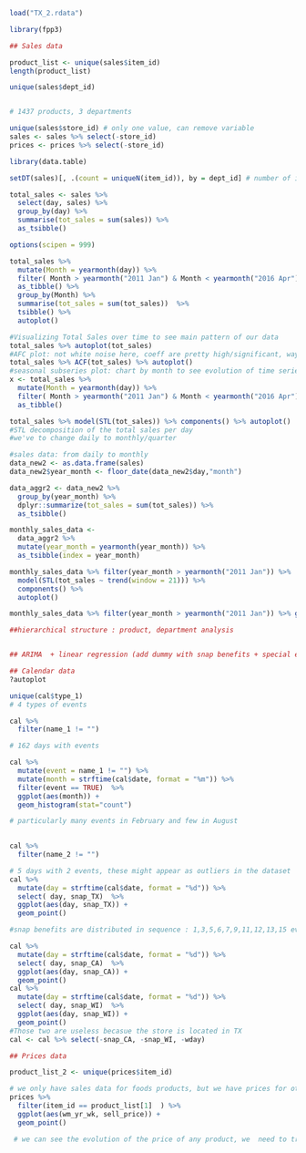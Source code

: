 
```r
load("TX_2.rdata")
```

```r
library(fpp3)

## Sales data

product_list <- unique(sales$item_id) 
length(product_list)

unique(sales$dept_id)


# 1437 products, 3 departments

unique(sales$store_id) # only one value, can remove variable
sales <- sales %>% select(-store_id)
prices <- prices %>% select(-store_id)

library(data.table) 

setDT(sales)[, .(count = uniqueN(item_id)), by = dept_id] # number of items per department

total_sales <- sales %>%
  select(day, sales) %>%
  group_by(day) %>%
  summarise(tot_sales = sum(sales)) %>%
  as_tsibble()

options(scipen = 999)

total_sales %>%
  mutate(Month = yearmonth(day)) %>%
  filter( Month > yearmonth("2011 Jan") & Month < yearmonth("2016 Apr") ) %>%
  as_tibble() %>%
  group_by(Month) %>%
  summarise(tot_sales = sum(tot_sales))  %>%
  tsibble() %>%
  autoplot()
```

```r
#Visualizing Total Sales over time to see main pattern of our data
total_sales %>% autoplot(tot_sales)
#AFC plot: not white noise here, coeff are pretty high/significant, way above confidence interval most of the time: seems to have a strong pattern/seasonality
total_sales %>% ACF(tot_sales) %>% autoplot()
#seasonal subseries plot: chart by month to see evolution of time series during the years for a particular month
x <- total_sales %>%
  mutate(Month = yearmonth(day)) %>%
  filter( Month > yearmonth("2011 Jan") & Month < yearmonth("2016 Apr") ) %>%
  as_tibble()
```

```r
total_sales %>% model(STL(tot_sales)) %>% components() %>% autoplot()
#STL decomposition of the total sales per day
#we've to change daily to monthly/quarter
```

```r
#sales data: from daily to monthly
data_new2 <- as.data.frame(sales)
data_new2$year_month <- floor_date(data_new2$day,"month")

data_aggr2 <- data_new2 %>%
  group_by(year_month) %>% 
  dplyr::summarize(tot_sales = sum(tot_sales)) %>% 
  as_tsibble()

monthly_sales_data <-
  data_aggr2 %>%
  mutate(year_month = yearmonth(year_month)) %>%
  as_tsibble(index = year_month)

monthly_sales_data %>% filter(year_month > yearmonth("2011 Jan")) %>% 
  model(STL(tot_sales ~ trend(window = 21))) %>%
  components() %>%
  autoplot()

monthly_sales_data %>% filter(year_month > yearmonth("2011 Jan")) %>% gg_subseries(tot_sales) + ylab("Total Sales") + xlab("Year")
```

```r
##hierarchical structure : product, department analysis


## ARIMA  + linear regression (add dummy with snap benefits + special events)
```

```r
## Calendar data
?autoplot

unique(cal$type_1) 
# 4 types of events

cal %>%
  filter(name_1 != "") 

# 162 days with events

cal %>%
  mutate(event = name_1 != "") %>%
  mutate(month = strftime(cal$date, format = "%m")) %>%
  filter(event == TRUE)  %>%
  ggplot(aes(month)) +
  geom_histogram(stat="count")

# particularly many events in February and few in August
  

cal %>%
  filter(name_2 != "") 

# 5 days with 2 events, these might appear as outliers in the dataset
cal %>%
  mutate(day = strftime(cal$date, format = "%d")) %>%
  select( day, snap_TX)  %>%
  ggplot(aes(day, snap_TX)) +
  geom_point() 

#snap benefits are distributed in sequence : 1,3,5,6,7,9,11,12,13,15 every month throughout the data set

cal %>%
  mutate(day = strftime(cal$date, format = "%d")) %>%
  select( day, snap_CA)  %>%
  ggplot(aes(day, snap_CA)) +
  geom_point()
cal %>%
  mutate(day = strftime(cal$date, format = "%d")) %>%
  select( day, snap_WI)  %>%
  ggplot(aes(day, snap_WI)) +
  geom_point() 
#Those two are useless becasue the store is located in TX
cal <- cal %>% select(-snap_CA, -snap_WI, -wday)
```

```r
## Prices data

product_list_2 <- unique(prices$item_id)

# we only have sales data for foods products, but we have prices for other products 
prices %>%
  filter(item_id == product_list[1]  ) %>%
  ggplot(aes(wm_yr_wk, sell_price)) +
  geom_point()

 # we can see the evolution of the price of any product, we  need to transform the wm_yr_wk variable to get a continuous time variable

```